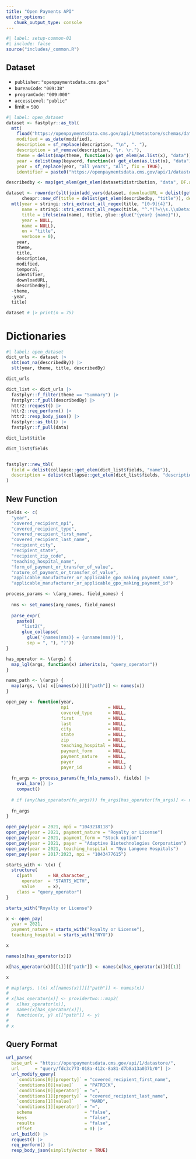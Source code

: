 ```yaml
---
title: "Open Payments API"
editor_options: 
   chunk_output_type: console
---
```

```r
#| label: setup-common-01
#| include: false
source("includes/_common.R")
```

## Dataset

   * `publisher`: `"openpaymentsdata.cms.gov"`
   * `bureauCode`: `"009:38"`
   * `programCode`: `"009:000"`
   * `accessLevel`: `"public"`
   * limit = `500`

```r
#| label: open_dataset
dataset <- fastplyr::as_tbl(
  mtt(
    fload("https://openpaymentsdata.cms.gov/api/1/metastore/schemas/dataset/items?show-reference-ids"), 
    modified = as_date(modified), 
    description = sf_replace(description, "\n", ". "), 
    description = sf_remove(description, "\r. \r."), 
    theme = delist(map(theme, function(x) get_elem(as.list(x), "data"))), 
    year = delist(map(keyword, function(x) get_elem(as.list(x), "data"))), 
    year = sf_replace(year, "all years", "All", fix = TRUE), 
    identifier = paste0("https://openpaymentsdata.cms.gov/api/1/datastore/query/", identifier, "/0")))

describedby <- map(get_elem(get_elem(dataset$distribution, "data", DF.as.list = TRUE), "title|describedBy", regex = TRUE), function(x) x[not_null(names(x))])

dataset <- roworder(slt(join(add_vars(dataset, downloadURL = delist(get_elem(get_elem(dataset$distribution, "data", DF.as.list = TRUE), "downloadURL"))), 
      cheapr::new_df(title = delist(get_elem(describedby, "title")), describedBy = delist(get_elem(describedby, "describedBy"))) |> 
  mtt(year = stringi::stri_extract_all_regex(title, "[0-9]{4}"),
      name = stringi::stri_extract_all_regex(title, "^.*(?=\\s.\\sDetailed Dataset [0-9]{4} Reporting Year)"),
      title = ifelse(na(name), title, glue::glue("{year} {name}")),
      year = NULL,
      name = NULL),
      on = "title", 
      verbose = 0), 
    year, 
    theme, 
    title, 
    description, 
    modified, 
    temporal, 
    identifier, 
    downloadURL, 
    describedBy), 
  -theme, 
  -year, 
  title)

dataset # |> print(n = 75)
```

# Dictionaries

```r
#| label: open_dataset
dict_urls <- dataset |> 
  sbt(not_na(describedBy)) |> 
  slt(year, theme, title, describedBy)

dict_urls
```


```r
dict_list <- dict_urls |> 
  fastplyr::f_filter(theme == "Summary") |> 
  fastplyr::f_pull(describedBy) |> 
  httr2::request() |> 
  httr2::req_perform() |> 
  httr2::resp_body_json() |> 
  fastplyr::as_tbl() |> 
  fastplyr::f_pull(data)

dict_list$title

dict_list$fields


fastplyr::new_tbl(
  field = delist(collapse::get_elem(dict_list$fields, "name")),
  description = delist(collapse::get_elem(dict_list$fields, "description"))
)
```

## New Function

```r
fields <- c(
  "year",
  "covered_recipient_npi",                                         
  "covered_recipient_type",                                        
  "covered_recipient_first_name",                                  
  "covered_recipient_last_name",                                   
  "recipient_city",                                                
  "recipient_state",                                               
  "recipient_zip_code",                                            
  "teaching_hospital_name",                                        
  "form_of_payment_or_transfer_of_value",                          
  "nature_of_payment_or_transfer_of_value",                        
  "applicable_manufacturer_or_applicable_gpo_making_payment_name",
  "applicable_manufacturer_or_applicable_gpo_making_payment_id")

process_params <- \(arg_names, field_names) {
  
  nms <- set_names(arg_names, field_names)
  
  parse_expr(
    paste0(
      "list2(", 
      glue_collapse(
        glue('{names(nms)} = {unname(nms)}'), 
        sep = ", "), ")"))
}

has_operator <- \(args) {
  map_lgl(args, function(x) inherits(x, "query_operator"))
}

name_path <- \(args) {
  map(args, \(x) x[[names(x)]][["path"]] <- names(x))
}
```


```r
open_pay <- function(year,
                     npi               = NULL,
                     covered_type      = NULL,
                     first             = NULL,
                     last              = NULL,
                     city              = NULL,
                     state             = NULL,
                     zip               = NULL,
                     teaching_hospital = NULL,
                     payment_form      = NULL,
                     payment_nature    = NULL,
                     payer             = NULL,
                     payer_id          = NULL) {
  
  fn_args <- process_params(fn_fmls_names(), fields) |> 
    eval_bare() |> 
    compact()
  
  # if (any(has_operator(fn_args))) fn_args[has_operator(fn_args)] <- name_path(fn_args[has_operator(fn_args)])
  
  fn_args
}
```

```r
open_pay(year = 2021, npi = "1043218118")
open_pay(year = 2021, payment_nature = "Royalty or License")
open_pay(year = 2021, payment_form = "Stock option")
open_pay(year = 2021, payer = "Adaptive Biotechnologies Corporation")
open_pay(year = 2021, teaching_hospital = "Nyu Langone Hospitals")
open_pay(year = 2017:2023, npi = "1043477615")
```

```r
starts_with <- \(x) {
  structure(
    c(path      = NA_character_,
      operator  = "STARTS_WITH",
      value     = x),
    class = "query_operator")
}

starts_with("Royalty or License")

x <- open_pay(
  year = 2021, 
  payment_nature = starts_with("Royalty or License"), 
  teaching_hospital = starts_with("NYU"))

x

names(x[has_operator(x)])

x[has_operator(x)][[1]][["path"]] <- names(x[has_operator(x)])[[1]]

x

# map(args, \(x) x[[names(x)]][["path"]] <- names(x))
# 
# x[has_operator(x)] <- providertwo:::map2(
#   x[has_operator(x)], 
#   names(x[has_operator(x)]), 
#   function(x, y) x[["path"]] <- y)
# 
# x
```


## Query Format

```r
url_parse(
  base_url = "https://openpaymentsdata.cms.gov/api/1/datastore/", 
  url      = "query/fdc3c773-018a-412c-8a81-d7b8a13a037b/0") |> 
  url_modify_query(
    `conditions[0][property]` = "covered_recipient_first_name",
    `conditions[0][value]`    = "PATRICK",
    `conditions[0][operator]` = "=",
    `conditions[1][property]` = "covered_recipient_last_name",
    `conditions[1][value]`    = "WARD",
    `conditions[1][operator]` = "=",
    schema                    = "false",
    keys                      = "false",
    results                   = "false",
    offset                    = 0) |>
  url_build() |> 
  request() |> 
  req_perform() |> 
  resp_body_json(simplifyVector = TRUE)
```

